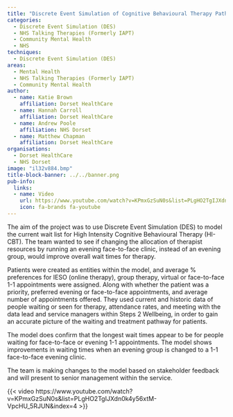 ```yaml
---
title: "Discrete Event Simulation of Cognitive Behavioural Therapy Pathway in an IAPT Service"
categories:
  - Discrete Event Simulation (DES)
  - NHS Talking Therapies (Formerly IAPT)
  - Community Mental Health
  - NHS
techniques:
  - Discrete Event Simulation (DES)
areas:
  - Mental Health
  - NHS Talking Therapies (Formerly IAPT)
  - Community Mental Health
author:
  - name: Katie Brown
    affiliation: Dorset HealthCare
  - name: Hannah Carroll
    affiliation: Dorset HealthCare
  - name: Andrew Poole
    affiliation: NHS Dorset
  - name: Matthew Chapman
    affiliation: Dorset HealthCare
organisations:
  - Dorset HealthCare
  - NHS Dorset
image: "il32v884.bmp"
title-block-banner: ../../banner.png
pub-info:
  links:
  - name: Video
    url: https://www.youtube.com/watch?v=KPmxGzSuN0s&list=PLgHO2TgIJXdn0k4y56xtM-VpcHU_5RJUN&index=4
    icon: fa-brands fa-youtube
---
```


The aim of the project was to use Discrete Event Simulation (DES) to model the current wait list for High Intensity Cognitive Behavioural Therapy (HI-CBT). The team wanted to see if changing the allocation of therapist resources by running an evening face-to-face clinic, instead of an evening group, would improve overall wait times for therapy.

Patients were created as entities within the model, and average % preferences for IESO (online therapy), group therapy, virtual or face-to-face 1-1 appointments were assigned. Along with whether the patient was a priority, preferred evening or face-to-face appointments, and average number of appointments offered. They used current and historic data of people waiting or seen for therapy, attendance rates, and meeting with the data lead and service managers within Steps 2 Wellbeing, in order to gain an accurate picture of the waiting and treatment pathway for patients.

The model does confirm that the longest wait times appear to be for people waiting for face-to-face or evening 1-1 appointments. The model shows improvements in waiting times when an evening group is changed to a 1-1 face-to-face evening clinic.

The team is making changes to the model based on stakeholder feedback and will present to senior management within the service.

{{< video https://www.youtube.com/watch?v=KPmxGzSuN0s&list=PLgHO2TgIJXdn0k4y56xtM-VpcHU_5RJUN&index=4 >}}
